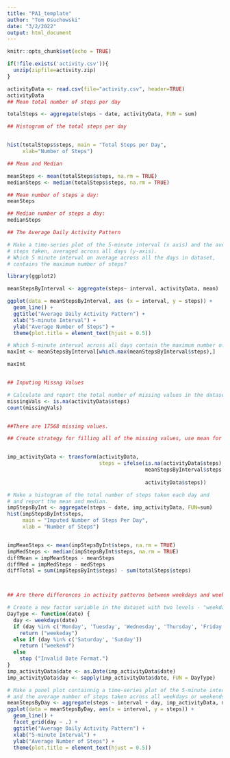 ```yaml
---
title: "PA1_template"
author: "Tom Osuchowski"
date: "3/2/2022"
output: html_document
---
```


```r
knitr::opts_chunk$set(echo = TRUE)

if(!file.exists('activity.csv')){
  unzip(zipfile=activity.zip)
}

activityData <- read.csv(file="activity.csv", header=TRUE)
activityData
## Mean total number of steps per day

totalSteps <- aggregate(steps ~ date, activityData, FUN = sum)

## Histogram of the total steps per day


hist(totalSteps$steps, main = "Total Steps per Day",
     xlab="Number of Steps")

## Mean and Median

meanSteps <- mean(totalSteps$steps, na.rm = TRUE)
medianSteps <- median(totalSteps$steps, na.rm = TRUE)

## Mean number of steps a day:
meanSteps

## Median number of steps a day:
medianSteps

## The Average Daily Activity Pattern

# Make a time-series plot of the 5-minute interval (x axis) and the average number of
# steps taken, averaged across all days (y-axis).
# Which 5 minute interval on average across all the days in dataset,
# contains the maximum number of steps?

library(ggplot2)

meanStepsByInterval <- aggregate(steps~ interval, activityData, mean)

ggplot(data = meanStepsByInterval, aes (x = interval, y = steps)) +
  geom_line() +
  ggtitle("Average Daily Activity Pattern") +
  xlab("5-minute Interval") +
  ylab("Average Number of Steps") +
  theme(plot.title = element_text(hjust = 0.5))

# Which 5-minute interval across all days contain the maximum number of steps
maxInt <- meanStepsByInterval[which.max(meanStepsByInterval$steps),]

maxInt


## Inputing Missng Values

# Calculate and report the total number of missing values in the dataset
missingVals <- is.na(activityData$steps)
count(missingVals)


##There are 17568 missing values.

## Create strategy for filling all of the missing values, use mean for that day


imp_activityData <- transform(activityData,
                              steps = ifelse(is.na(activityData$steps),
                                             meanStepsByInterval$steps[match(activityData$interval,
                                                                        meanStepsByInterval$interval)],
                                             activityData$steps))

# Make a histogram of the total number of steps taken each day and
# and report the mean and median.
impStepsByInt <- aggregate(steps ~ date, imp_activityData, FUN=sum)
hist(impStepsByInt$steps,
     main = "Imputed Number of Steps Per Day",
     xlab = "Number of Steps")


impMeanSteps <- mean(impStepsByInt$steps, na.rm = TRUE)
impMedSteps <- median(impStepsByInt$steps, na.rm = TRUE)
diffMean = impMeanSteps - meanSteps
diffMed = impMedSteps - medSteps
diffTotal = sum(impStepsByInt$steps) - sum(totalSteps$steps)



## Are there differences in activity patterns between weekdays and weekends?

# Create a new factor variable in the dataset with two levels - "weekday" and "weekend"
DayType <- function(date) {
  day <- weekdays(date)
  if (day %in% c('Monday', 'Tuesday', 'Wednesday', 'Thursday', 'Friday'))
    return ("weekeday")
  else if (day %in% c('Saturday', 'Sunday'))
    return ("weekend")
  else
    stop ("Invalid Date Format.")
}
imp_activityData$date <- as.Date(imp_activityData$date)
imp_activityData$day <- sapply(imp_activityData$date, FUN = DayType)

# Make a panel plot containnig a time-series plot of the 5-minute interval
# and the average number of steps taken across all weekdays or weekends
meanStepsByDay <- aggregate(steps ~ interval + day, imp_activityData, mean)
ggplot(data = meanStepsByDay, aes(x = interval, y = steps)) +
  geom_line() +
  facet_grid(day ~ .) +
  ggtitle("Average Daily Activity Pattern") +
  xlab("5-minute Interval") +
  ylab("Average Number of Steps") +
  theme(plot.title = element_text(hjust = 0.5))







```

